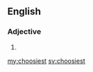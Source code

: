 ==English==

===Adjective===
{{head|en}}

# {{en-superlative of|choosy}}

[[my:choosiest]]
[[sv:choosiest]]